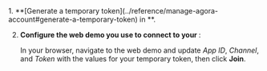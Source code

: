 
<Poc3 />
<PlatformWrapper platform="react-native, electron, flutter, windows, unreal">
1. **[Generate a temporary token](../reference/manage-agora-account#generate-a-temporary-token) in <Vg k="CONSOLE" />**.

2. **Configure the web demo you use to connect to your <Vpl k="CLIENT"/>**:
    
    In your browser, navigate to the <Link target="_blank" to="{{Global.DEMO_BASIC_VIDEO_CALL_URL}}"><Vg
    k="COMPANY"/> web demo</Link> and update _App ID_, _Channel_, and _Token_ with the values for your temporary token, then click **Join**.
</PlatformWrapper>
<Electron />
<Flutter />
<ReactNative />
<Windows />
<Unreal />
 